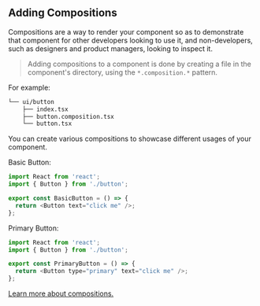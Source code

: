 ## Adding Compositions

Compositions are a way to render your component so as to demonstrate that component for other developers looking to use it, and non-developers, such as designers and product managers, looking to inspect it.

> Adding compositions to a component is done by creating a file in the component's directory, using the `*.composition.*` pattern.

For example:

```bash {3}
└── ui/button
    ├── index.tsx
    ├── button.composition.tsx
    └── button.tsx
```

You can create various compositions to showcase different usages of your component.

Basic Button:

```js
import React from 'react';
import { Button } from './button';

export const BasicButton = () => {
  return <Button text="click me" />;
};
```

Primary Button:

```js
import React from 'react';
import { Button } from './button';

export const PrimaryButton = () => {
  return <Button type="primary" text="click me" />;
};
```

[Learn more about compositions.](https://harmony-docs.bit.dev/aspects/compositions)
